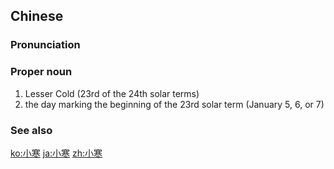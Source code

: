 ==Chinese==
{{zh-forms}}

===Pronunciation===
{{zh-pron
|m=Xiǎohán
|c=siu2 hon4
|mn=Siáu-hân
|cat=pn
}}

===Proper noun===
{{zh-proper}}

# Lesser Cold (23rd of the 24th solar terms)
# the day marking the beginning of the 23rd solar term (January 5, 6, or 7)

===See also===
{{list:solar terms/zh}}

[[ko:小寒]]
[[ja:小寒]]
[[zh:小寒]]